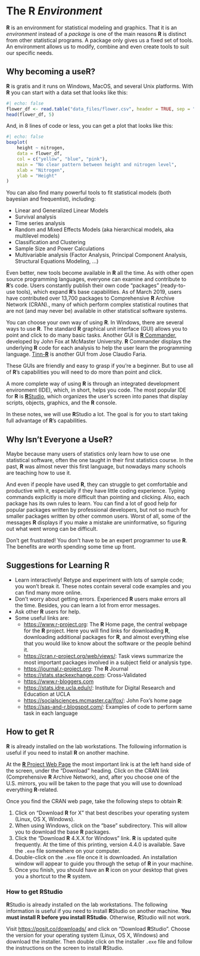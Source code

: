 # The R *Environment*

**R** is an environment for statistical modeling and graphics. That it is an
*environment* instead of a *package* is one of the main reasons **R** is 
distinct from other statistical programs. A package only gives us a fixed set of
tools. An environment allows us to modify, combine and even create tools to suit
our specific needs.

## Why becoming a useR?

**R** is gratis and it runs on Windows, MacOS, and several Unix platforms. With **R** you can start with a data set that looks like this:
```r
#| echo: false
flower_df <- read.table("data_files/flower.csv", header = TRUE, sep = ",")
head(flower_df, 5)
```

And, in 8 lines of code or less, you can get a plot that looks like this:
```r
#| echo: false
boxplot(
    height ~ nitrogen,
    data = flower_df, 
    col = c("yellow", "blue", "pink"),
    main = "No clear pattern between height and nitrogen level",
    xlab = "Nitrogen",
    ylab = "Height"
)
```

You can also find many powerful tools to fit statistical models 
(both bayesian and frequentist), including:

- Linear and Generalized Linear Models
- Survival analysis
- Time series analysis
- Random and Mixed Effects Models (aka hierarchical models, aka multilevel
    models)
- Classification and Clustering
- Sample Size and Power Calculations
- Multivariable analysis (Factor Analysis, Principal Component Analysis, Structural Equations Modeling, ...)

Even better, new tools become available in **R** all the time. As with other open source programming languages, everyone can examine and contribute to **R**'s code. Users constantly publish their own code "packages" (ready-to-use tools), which expand **R**'s base capabilities. As of March 2019, users have contributed over 13,700 packages to Comprehensive **R** Archive Network (CRAN)., many of which perform complex statistical routines that are not (and may never be) available in other statistical software systems.

You can choose your own way of using **R**. In Windows, there are several ways to use **R**. The standard **R** graphical unit interface (GUI) allows you to point and click to do many basic tasks. Another GUI is [**R** Commander](https://socialsciences.mcmaster.ca/jfox/Misc/Rcmdr/), developed by 
John Fox at McMaster University. **R** Commander displays the underlying **R** code for each analysis to help the user learn the programming language. [Tinn-**R**](http://sourceforge.net/projects/tinn-r/)  is another GUI from Jose Claudio Faria.

These GUIs are friendly and easy to grasp if you're a beginner. But to use all of **R**'s capabilities you will need to do more than point and click.

A more complete way of using **R** is through an integrated development environment (IDE), which, in short, helps you code. The most popular IDE for **R** is [**R**Studio](https://www.posit.com), which organizes the
user's screen into panes that display scripts, objects, graphics, and
the **R** console.

In these notes, we will use **R**Studio a lot. The goal is for you to start taking full advantage of **R**'s capabilities.

<!--

### Easier to make reproducible research

**R**'s availability and accessibility mean that you can share your work with many. This allows consumers to confirm the
original analysis and to investigate other approaches.

-->


## Why Isn't Everyone a Use**R**?

Maybe because many users of statistics only learn how to use one statistical software, often the one taught in their first statistics course. In the past, **R** was almost never this first language, but nowadays many schools are teaching how to use it.

And even if people have used **R**, they can struggle to get comfortable and 
productive with it, especially if they have little coding experience. Typing commands explicitly is more difficult than pointing and clicking. Also, each package has its own rules to learn. You can find a lot of good help for popular packages written by professional developers, but not so much for smaller packages written by other common users. Worst of all, some of the messages **R** displays if you make a mistake are uninformative, so figuring out what went wrong can be difficult. 

Don't get frustrated! You don't have to be an expert programmer to use
**R**. The benefits are worth spending some time up front.

## Suggestions for Learning **R**

- Learn interactively! Retype and experiment with lots of sample code; you won't   break it. These notes contain several code examples and you can find many more   online.
- Don't worry about getting errors. Experienced **R** users
  make errors all the time. Besides, you can learn a lot from error
  messages.
- Ask other **R** users for help.
- Some useful links are:
    -   <https://www.r-project.org>: The **R** Home page, the
        central webpage for the **R** project. Here you will find
        links for downloading **R**, downloading additional
        packages for **R**, and almost everything else that you
        would like to know about the software or the people behind it.
    -   <https://cran.r-project.org/web/views/>: Task views summarize the most
        important packages involved in a subject field or analysis type.
    -   <https://journal.r-project.org>: The **R** Journal
    -   <https://stats.stackexchange.com>: Cross-Validated
    -   <https://www.r-bloggers.com>
    -   <https://stats.idre.ucla.edu/r/>: Institute for Digital Research and
        Education at UCLA
    -   <https://socialsciences.mcmaster.ca/jfox/>: John Fox's home page
    -   <https://sas-and-r.blogspot.com/>: Examples of code to perform same task
        in each language

## How to get **R**

**R** is already installed on the lab workstations. The following
information is useful if you need to install **R** on another
machine.

At the [**R** Project Web Page](https://www.r-project.org) the
most important link is at the left hand side of the screen, under the "Download"
heading. Click on the CRAN link (Comprehensive **R** Archive
Network), and, after you choose one of the U.S. mirrors, you will be taken to
the page that you will use to download everything **R**-related.

Once you find the CRAN web page, take the following steps to obtain
**R**:

1.  Click on "Download **R** for X" that best describes your operating system       (Linux, OS X, Windows).
2.  When using Windows, click on the "base" subdirectory. This will allow
    you to download the base **R** packages.
3.  Click the "Download **R** 4.X.X for Windows" link.
    **R** is updated quite frequently. At the time of this
    printing, version 4.4.0 is available. Save the `.exe` file somewhere on your
    computer.
4.  Double-click on the `.exe` file once it is downloaded. An installation
    window will appear to guide you through the setup of **R** in your machine.
5.  Once you finish, you should have an **R** icon on your
    desktop that gives you a shortcut to the **R** system.

### How to get RStudio

**R**Studio is already installed on the lab workstations. The
following information is useful if you need to install
**R**Studio on another machine. **You must install R before you install RStudio**. Otherwise, **R**Studio will not work.

Visit <https://posit.co/downloads/> and click on "Download **R**Studio". Choose the version for your operating system (Linux, OS X, Windows) and download the installer. Then double click on the installer `.exe` file and follow the instructions on the screen to install **R**Studio.

<!---
### Contributed Packages

What exactly are "additional contributed packages"? **R** is an
open source software environment, so users are free to explore the code behind
the software and to write their own new code. Statisticians, researchers, and
other users have written additional packages for **R** that
perform complex analyses (and simple ones!). In order to use these packages and
the functions within them, you first need to download them. Base
**R** comprises many packages, but odds are that you will
discover an uncommon analysis technique in your research that requires you to
install an additional package that is not included by default.

These additional packages are usually found CRAN. However, there are other
repositories as well (e.g., bioconductor, github).
!-->